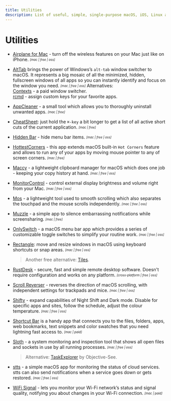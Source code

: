 ```yaml
---
title: Utilities
description: List of useful, simple, single-purpose macOS, iOS, Linux apps and tools for everyday problems and tasks.
---
```



# Utilities

- [Airplane for Mac](https://airplanemac.carrd.co/) - turn off the wireless features on your Mac just like on iPhone. <sub><sup>*[mac | free | oss]*</sup></sub>

- [AltTab](https://alt-tab-macos.netlify.app/) brings the power of Windows’s `alt-tab` window switcher to macOS. It represents a big mosaic of all the minimized, hidden, fullscreen windows of all apps so you can instantly identify and focus on the window you need. <sub><sup>*[mac | free | oss]*</sup></sub>
  <Callout> 
  Alternatives:  
    [Contexts](https://contexts.co/) - a paid window switcher.  
    [rcmd](https://lowtechguys.com/rcmd/) - assign custom keys for your favorite apps.
  </Callout>

- [AppCleaner](https://freemacsoft.net/appcleaner/) - a small tool which allows you to thoroughly uninstall unwanted apps. <sub><sup>*[mac | free]*</sup></sub>

- [CheatSheet](https://www.mediaatelier.com/CheatSheet/): just hold the `⌘-key` a bit longer to get a list of all active short cuts of the current application. <sub><sup>*[mac | free]*</sup></sub>

- [Hidden Bar](https://apps.apple.com/app/hidden-bar/id1452453066) - hide menu bar items. <sub><sup>*[mac | free | oss]*</sup></sub>

- [HottestCorners](https://bits.ee/hottestcorners/) - this app extends macOS built-in `Hot Corners` feature and allows to run any of your apps by moving mouse pointer to any of screen corners. <sub><sup>*[mac | free]*</sup></sub>

- [Maccy](https://maccy.app/) - a lightweight clipboard manager for macOS which does one job - keeping your copy history at hand. <sub><sup>*[mac | free | oss]*</sup></sub>

- [MonitorControl](https://github.com/MonitorControl/MonitorControl) - control external display brightness and volume right from your Mac. <sub><sup>*[mac | free | oss]*</sup></sub>

- [Mos](https://mos.caldis.me/) - a lightweight tool used to smooth scrolling which also separates the touchpad and the mouse scrolls independently. <sub><sup>*[mac | free | oss]*</sup></sub>

- [Muzzle](https://muzzleapp.com/) - a simple app to silence embarrassing notifications while screensharing. <sub><sup>*[mac | free]*</sup></sub>

- [OnlySwitch](https://github.com/jacklandrin/OnlySwitch) - a macOS menu bar app which provides a series of customizable toggle switches to simplify your routine work. <sub><sup>*[mac | free | oss]*</sup></sub>

- [Rectangle](https://rectangleapp.com/): move and resize windows in macOS using keyboard shortcuts or snap areas. <sub><sup>*[mac | free | oss]*</sup></sub>
  > Another free alternative: [Tiles](https://www.sempliva.com/tiles/). 

- [RustDesk](https://rustdesk.com/) - secure, fast and simple remote desktop software. Doesn't require configuration and works on any platform. <sub><sup>*[cross-platform | free | oss]*</sup></sub>

- [Scroll Reverser](https://pilotmoon.com/scrollreverser/) - reverses the direction of macOS scrolling, with independent settings for trackpads and mice. <sub><sup>*[mac | free | oss]*</sup></sub>

- [Shifty](https://shifty.natethompson.io/en/) - expand capabilities of Night Shift and Dark mode. Disable for specific apps and sites, follow the schedule, adjust the colour temperature. <sub><sup>*[mac | free | oss]*</sup></sub>

- [Shortcut Bar](https://fiplab.com/apps/shortcut-bar-for-mac) is a handy app that connects you to the files, folders, apps, web bookmarks, text snippets and color swatches that you need lightning fast access to. <sub><sup>*[mac | paid]*</sup></sub>

- [Sloth](https://sveinbjorn.org/sloth) - a system monitoring and inspection tool that shows all open files and sockets in use by all running processes. <sub><sup>*[mac | free | oss]*</sup></sub>
  > Alternative: [TaskExplorer](https://objective-see.org/products/taskexplorer.html) by Objective-See.

- [stts](https://github.com/inket/stts) - a simple macOS app for monitoring the status of cloud services. stts can also send notifications when a service goes down or gets restored. <sub><sup>*[mac | free | oss]*</sup></sub>

- [WiFi Signal](https://www.intuitibits.com/products/wifisignal/) - lets you monitor your Wi-Fi network’s status and signal quality, notifying you about changes in your Wi-Fi connection. <sub><sup>*[mac | paid]*</sup></sub>
